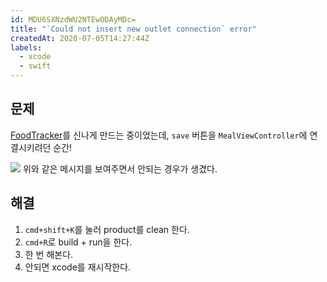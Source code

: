 ---
id: MDU6SXNzdWU2NTEwODAyMDc=
title: "`Could not insert new outlet connection` error"
createdAt: 2020-07-05T14:27:44Z
labels:
  - xcode
  - swift
---

## 문제

[FoodTracker](https://developer.apple.com/library/archive/referencelibrary/GettingStarted/DevelopiOSAppsSwift/ImplementNavigation.html#//apple_ref/doc/uid/TP40015214-CH16-SW1)를 신나게 만드는 중이었는데, `save` 버튼을 `MealViewController`에 연결시키려던 순간!

<img src="https://i.stack.imgur.com/ToKcH.png"/>
위와 같은 메시지를 보여주면서 안되는 경우가 생겼다.


## 해결
1. `cmd+shift+K`를 눌러 product를 clean 한다.
2. `cmd+R`로 build + run을 한다.
3. 한 번 해본다.
4. 안되면 xcode를 재시작한다.
